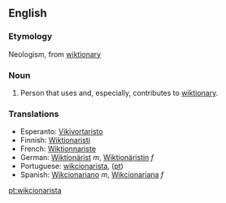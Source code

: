 ==English==
===Etymology===
Neologism, from [[wiktionary]]

===Noun===
#Person that uses and, especially, contributes to [[wiktionary]].

===Translations===
*Esperanto: [[Vikivortaristo]]
*Finnish: [[Wiktionaristi]]
*French: [[Wiktionnariste]]
*German: [[Wiktionärist]] ''m'', [[Wiktionäristin]] ''f''
*Portuguese: [[wikcionarista]], ([[:pt:wikcionarista|pt]])
*Spanish: [[Wikcionariano]] ''m'', [[Wikcionariana]] ''f''

[[pt:wikcionarista]]